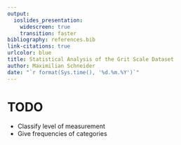 ```yaml
---
output:
  ioslides_presentation:
    widescreen: true
    transition: faster
bibliography: references.bib
link-citations: true
urlcolor: blue
title: Statistical Analysis of the Grit Scale Dataset
author: Maximilian Schneider
date: "`r format(Sys.time(), '%d.%m.%Y')`"
---
```


# TODO

* Classify level of measurement
* Give frequencies of categories

